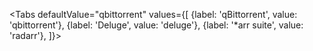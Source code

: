 
<Tabs
  defaultValue="qbittorrent"
  values={[
    {label: 'qBittorrent', value: 'qbittorrent'},
    {label: 'Deluge', value: 'deluge'},
    {label: '\*arr suite', value: 'radarr'},
  ]}>
  
  <TabItem value="qbittorrent"><CodeBlock children="Host: Takes an IP or URL without http(s), eg. myserver.test.
Port: <WebUI port>
SSL: Use this if the server is on https. It's usually not the case.
Username: <username>
Password: <password>" lang="plaintext"></CodeBlock></TabItem>
  
  <TabItem value="deluge"><CodeBlock children="Host: Takes an IP or URL without http(s), eg. myserver.test.
Port: <daemon port>
SSL: Use this if the server is on https. It's usually not the case.
Username: <username>
Password: <password>" lang="plaintext"></CodeBlock></TabItem>
  
  <TabItem value="radarr"><CodeBlock children="Host: Takes an IP or URL with http(s), eg http://server.test/radarr
API key: <API key>
Basic auth: Disabled by default.
Username: <username>
Password: <password>" lang="plaintext"></CodeBlock></TabItem>
   
   <TabItem value="radarr"><CodeBlock children="Some setups need basic auth, others don't. Try without first." lang="plaintext"></CodeBlock></TabItem>

</Tabs>
